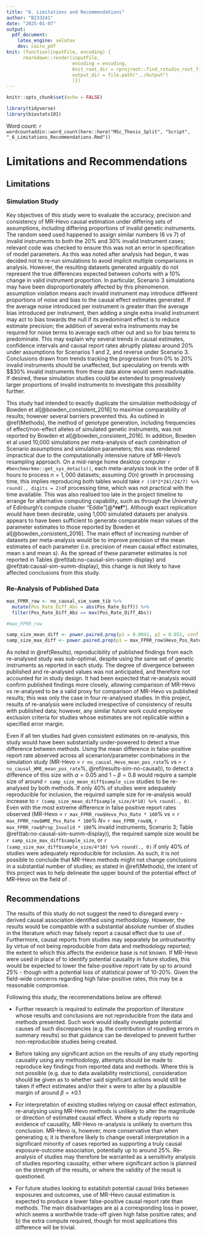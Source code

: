 ```yaml
---
title: "6. Limitations and Recommendations"
author: "B233241"
date: "2025-01-07"
output:
  pdf_document:
    latex_engine: xelatex
    dev: cairo_pdf
knit: (function(inputFile, encoding) {
      rmarkdown::render(inputFile,
                        encoding = encoding,
                        knit_root_dir = rprojroot::find_rstudio_root_file(),
                        output_dir = file.path("../Output")
                        )})
---
```


```r
knitr::opts_chunk$set(echo = FALSE)

library(tidyverse)
library(biostats101)

```

Word count: `r wordcountaddin::word_count(here::here("MSc_Thesis_Split", "Script", "_6_Limitations_Recommendations.Rmd"))`

# Limitations and Recommendations

## Limitations 

### Simulation Study {#lim-sim}

Key objectives of this study were to evaluate the accuracy, precision and consistency of MR-Hevo causal estimation under differing sets of assumptions, including differing proportions of invalid genetic instruments. The random seed used happened to assign similar numbers (6 vs 7) of invalid instruments to both the 20% and 30% invalid instrument cases; relevant code was checked to ensure this was not an error in specification of model parameters. As this was noted after analysis had begun, it was decided not to re-run simulations to avoid implicit multiple comparisons in analysis. However, the resulting datasets generated arguably do not represent the true differences expected between cohorts with a 10% change in valid instrument proportion. In particular, Scenario 3 simulations may have been disproportionately affected by this phenomenon. \acr{InSIDE} assumption violation means each invalid instrument may introduce different proportions of noise and bias to the causal effect estimates generated. If the average noise introduced per instrument is greater than the average bias introduced per instrument, then adding a single extra invalid instrument may act to bias towards the null if its predominant effect is to reduce estimate precision; the addition of several extra instruments may be required for noise terms to average each other out and so for bias terms to predominate. This may explain why several trends in causal estimates, confidence intervals and causal report rates abruptly plateau around 20% under assumptions for Scenarios 1 and 2, and reverse under Scenario 3. Conclusions drawn from trends tracking the progression from 0% to 20% invalid instruments should be unaffected, but speculating on trends with $\ge$30% invalid instruments from these data alone would seem inadvisable. If desired, these simulation studies could be extended to progressively larger proportions of invalid instruments to investigate this possibility further.

This study had intended to exactly duplicate the simulation methodology of Bowden et al[@bowden_consistent_2016] to maximise comparability of results; however several barriers prevented this. As outlined in \@ref(Methods), the method of genotype generation, including frequencies of effect/non-effect alleles of simulated genetic instruments, was not reported by Bowden et al[@bowden_consistent_2016]. In addition, Bowden et al used 10,000 simulations per meta-analysis of each combination of Scenario assumptions and simulation parameters; this was rendered impractical due to the computationally intensive nature of MR-Hevo's resampling approach. On a mid-range home desktop computer `r #benchmarkme::get_sys_details()`, each meta-analysis took in the order of 8 hours to process $n = 1,000$ datasets; assuming $O(n)$ growth in processing time, this implies reproducing both tables would take `r ((8*2*24)/24/7) %>% round(., digits = 2)`of processing time, which was not practical with the time available. This was also realised too late in the project timeline to arrange for alternative computing capability, such as through the University of Edinburgh's compute cluster "Eddie"[@***ref***]. Although exact replication would have been desirable, using 1,000 simulated datasets per analysis appears to have been sufficient to generate comparable mean values of the parameter estimates to those reported by Bowden et al[@bowden_consistent_2016]. The main effect of increasing number of datasets per meta-analysis would be to improve precision of the mean estimates of each parameter (i.e. precision of mean causal effect estimates, mean \acr{SE}s and mean \acr{CI}s). As the spread of these parameter estimates is not reported in Tables \@ref(tab:no-causal-sim-summ-display) and \@ref(tab:causal-sim-summ-display), this change is not likely to have affected conclusions from this study.



### Re-Analysis of Published Data {#lim-cite}
```r

max_FPRR_row <- no_causal_sim_summ_tib %>% 
  mutate(Pos_Rate_Diff_Abs = abs(Pos_Rate_Diff)) %>% 
  filter(Pos_Rate_Diff_Abs == max(Pos_Rate_Diff_Abs))

#max_FPRR_row

samp_size_mean_diff <- power.paired.prop(p1 = 0.0041, p2 = 0.051, conf.level = 0.95,power = 0.8,alternative = "two.sided")
samp_size_max_diff <- power.paired.prop(p1 = max_FPRR_row$Hevo_Pos_Rate, p2 = max_FPRR_row$WME_Pos_Rate, conf.level = 0.95,power = 0.8,alternative = "two.sided")

```

As noted in \@ref(Results), reproducibility of published findings from each re-analysed study was sub-optimal, despite using the same set of genetic instruments as reported in each study. The degree of divergence between published and re-analysed values was not anticipated, and therefore not accounted for in study design. It had been expected that \acr{WME} re-analysis would confirm published findings more closely, allowing comparison of MR-Hevo vs re-analysed to be a valid proxy for comparison of MR-Hevo vs published \acr{WME} results; this was only the case in four re-analysed studies. In this project, results of re-analysis were included irrespective of consistency of results with published data; however, any similar future work could employee exclusion criteria for studies whose estimates are not replicable within a specified error margin.

Even if all ten studies had given consistent estimates on re-analysis, this study would have been substantially under-powered to detect a true difference between methods. Using the mean difference in false-positive report rate abserved across all scenarion/parameter combinations in the simulation study (MR-Hevo = `r no_causal_Hevo_mean_pos_rate`% vs \acr{WME} = `r no_causal_WME_mean_pos_rate`%, \@ref(results-sim-no-causal)), to detect a difference of this size with $\alpha = 0.05$ and $1 - \beta = 0.8$ would require a sample size of around `r samp_size_mean_diff$sample_size` studies to be re-analysed by both methods. If only 40% of studies were adequately reproducible for inclusion, the required sample size for re-analysis would increase to `r (samp_size_mean_diff$sample_size/4*10) %>% round(., 0)`. Even with the most extreme difference in false positive report rates observed (MR-Hevo = `r max_FPRR_row$Hevo_Pos_Rate * 100`% vs \acr{WME} = `r max_FPRR_row$WME_Pos_Rate * 100`%  $N =$ `r max_FPRR_row$N`, `r max_FPRR_row$Prop_Invalid * 100`% invalid instruments, Scenario 3; Table \@ref(tab:no-causal-sim-summ-display)), the required sample size would be `r samp_size_max_diff$sample_size`, or `r (samp_size_max_diff$sample_size/4*10) %>% round(., 0)` if only 40% of studies were adequately reproducible for inclusion. As such, it is not possible to conclude that MR-Hevo methods might not change conclusions in a substantial number of studies; as stated in \@ref(Methods), the intent of this project was to help delineate the upper bound of the potential effect of MR-Hevo on the field of \acr{MR}.

## Recommendations

The results of this study do not suggest the need to disregard every \acr{MR}-derived causal association identified using \acr{WME} methodology. However, the results would be compatible with a substantial absolute number of studies in the literature which may falsely report a causal effect due to use of \acr{WME}. Furthermore, causal reports from \acr{MR} studies may separately be untrustworthy by virtue of not being reproducible from data and methodology reported; the extent to which this affects the \acr{MR} evidence base is not known. If MR-Hevo were used in place of \acr{WME} to identify potential causality in future \acr{MR} studies, this would be expected to lower the false-positive report rate by up to around 25% - though with a potential loss of statistical power of 10-20%. Given the field-wide concerns regarding high false-positive rates, this may be a reasonable compromise.

Following this study, the recommendations below are offered:

- Further research is required to estimate the proportion of \acr{MR} literature whose results and conclusions are not reproducible from the data and methods presented. Such work would ideally investigate potential causes of such discrepancies (e.g. the contribution of rounding errors in summary results) so that guidance can be developed to prevent further non-reproducible studies being created.

- Before taking any significant action on the results of any \acr{MR} study reporting causality using any methodology, attempts should be made to reproduce key findings from reported data and methods. Where this is not possible (e.g. due to data availability restrictions), consideration should be given as to whether said significant actions would still be taken if effect estimates and/or their \acr{CI}s were to alter by a plausible margin of around $\beta = \pm 0.1$

- For interpretation of existing \acr{MR} studies relying on \acr{WME} causal effect estimation, re-analysing using MR-Hevo methods is unlikely to alter the magnitude or direction of estimated causal effect. Where a \acr{WME} \acr{MR} study reports no evidence of causality, MR-Hevo re-analysis is unlikely to overturn this conclusion. MR-Hevo is, however, more conservative than \acr{WME} when generating \acr{CI}s; it is therefore likely to change overall interpretation in a significant minority of cases reported as supporting a truly causal exposure-outcome association, potentially up to around 25%. Re-analysis of \acr{WME} \acr{MR} studies may therefore be warranted as a sensitivity analysis of \acr{WME} \acr{MR} studies reporting causality, either where significant action is planned on the strength of the results, or where the validity of the result is questioned.

- For future \acr{MR} studies looking to establish potential causal links between exposures and outcomes, use of MR-Hevo causal estimation is expected to produce a lower false-positive causal report rate than \acr{WME} methods. The main disadvantages are a) a corresponding loss in power, which seems a worthwhile trade-off given high false positive rates; and b) the extra compute required, though for most applications this difference will be trivial.